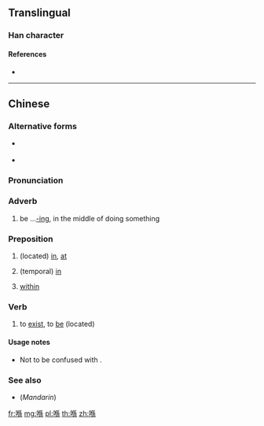 ==Translingual==

===Han character===
{{Han char|rn=30|rad=口|as=09|sn=12|four=|canj=ROHF|ids=⿰口係}}

====References====
* {{Han ref|kx=0201.121|hdz=10657.021|uh=55BA|ud=21946}}

----

==Chinese==
{{zh-forms}}

===Alternative forms===
* {{qualifier|non-standard}} {{zh-l|*o係}}
* {{zh-l|匸|tr=-}}

===Pronunciation===
{{zh-pron
|m=xí
|ma=zh-xí.ogg
|c=hai2
|cat=adv,prep,v
}}

===Adverb===
{{zh-adv}}

# {{label|zh|Cantonese}} be ...[[-ing]], in the middle of doing something {{gloss|indicating an action in progress}}

===Preposition===
{{zh-prep}}

# {{label|zh|Cantonese}} (located) [[in]], [[at]]
#: {{zh-x|喺 架 車 入便|inside the car|C}}
# {{label|zh|Cantonese}} (temporal) [[in]]
#: {{zh-x|喺 @2012|in 2012|C}}
# {{label|zh|Cantonese}} [[within]]
#: {{zh-x|喺 中文|within the Chinese language/in the Chinese language|C}}

===Verb===
{{zh-verb}}

# {{label|zh|Cantonese}} to [[exist]], to [[be]] (located)
#: {{zh-x|我 而家 喺 香港。|I am in Hong Kong now.|C-GZ|tr=ngo5 ji4 gaa1 '''hai2''' hoeng1 gong2.}}

====Usage notes====
* Not to be confused with {{zh-l|係|hai6|is}}.

===See also===
* (''Mandarin'') {{zh-l|在}}

[[fr:喺]]
[[mg:喺]]
[[pl:喺]]
[[th:喺]]
[[zh:喺]]